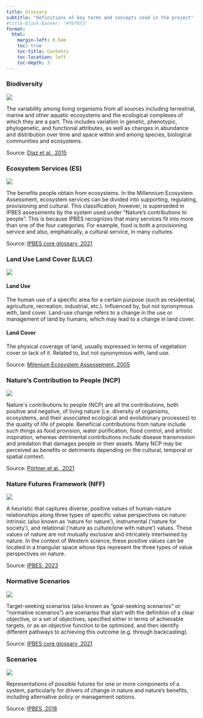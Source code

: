 ```yaml
---
title: Glossary
subtitle: "Definitions of key terms and concepts used in the project"
#title-block-banner: "#f6f8fa"
format:
  html:
    margin-left: 0.5em
    toc: true
    toc-title: Contents
    toc-location: left
    toc-depth: 3
---
```


### Biodiversity {#Biodiversity}
```{=html}
<img src="glossary/dummybiodiversity.png" class = "glossimg", 'blank');"/>
<text>
<p></p>
The variability among living organisms from all sources including terrestrial, marine and other aquatic ecosystems and the ecological complexes of which they are a part. This includes variation in genetic, phenotypic, phylogenetic, and functional attributes, as well as changes in abundance and distribution over time and space within and among species, biological communities and ecosystems.
<p></p>
Source: <a href="https://doi.org/10.1016/j.cosust.2014.11.002">Diaz et al., 2015</a>
</text>

```

### Ecosystem Services (ES) {#ES}
```{=html}
<img src="glossary/dummyES.png" class = "glossimg", 'blank');"/>
<text>
<p></p>
The benefits people obtain from ecosystems. In the Millennium Ecosystem Assessment, ecosystem services can be divided into supporting, regulating, provisioning and cultural. This classification, however, is superseded in IPBES assessments by the system used under “Nature’s contributions to people”. This is because IPBES recognizes that many services fit into more than one of the four categories. For example, food is both a provisioning service and also, emphatically, a cultural service, in many cultures.
<p></p>
Source: <a href="https://www.ipbes.net/glossary-tag/ecosystem-service">IPBES core glossary, 2021</a>
</text>
```

### Land Use Land Cover (LULC) {#LULC}
```{=html}
<img src="glossary/dummyLULCC.png" class = "glossimg", 'blank');"/>
<text>
<p></p>
<h4>Land Use</h4>

The human use of a specific area for a certain purpose (such as residential, agriculture, recreation, industrial, etc.). Influenced by, but not synonymous with, land cover. Land-use change refers to a change in the use or management of land by humans, which may lead to a change in land cover.

<p></p>
<h4>Land Cover</h4>

The physical coverage of land, usually expressed in terms
of vegetation cover or lack of it. Related to, but not synonymous
with, land use.
<p></p>
Source: <a href="https://www.millenniumassessment.org/documents/document.776.aspx.pdf
Land Cover">Milenium Ecosystem Assessement, 2005
</a>

</text>
```

### Nature's Contribution to People (NCP) {#NCP}
```{=html}
<img src="glossary/NCP.png" class = "glossimg", 'blank');"/>
<text>
<p></p>
Nature's contributions to people (NCP) are all the contributions, both positive and negative, of living nature (i.e. diversity of organisms, ecosystems, and their associated ecological and evolutionary processes) to the quality of life of people. Beneficial contributions from nature include such things as food provision, water purification, flood control, and artistic inspiration, whereas detrimental contributions include disease transmission and predation that damages people or their assets. Many NCP may be perceived as benefits or detriments depending on the cultural, temporal or spatial context.
<p></p>
Source: <a href="https://doi.org/10.5281/zenodo.5101125">Pörtner et al., 2021</a>
</text>
```

### Nature Futures Framework (NFF) {#NFF}
```{=html}
<img src="glossary/naturefutureframework.png" class = "glossimg", object-fit: contain" onclick="window.open('https://www.ipbes.net/scenarios-models', 'blank');"/>
<text>
<p></p>
A heuristic that captures diverse, positive values of human-nature relationships along three types of specific value perspectives on nature: intrinsic (also known as ‘nature for nature’), instrumental (‘nature for society’), and relational (‘nature as culture/one with nature’) values. These values of nature are not mutually exclusive and intricately intertwined by nature. In the context of Western science, these positive values can be located in a triangular space whose tips represent the three types of value perspectives on nature.
<p></p>
Source: <a href="https://doi.org/10.5281/zenodo.8171339">IPBES, 2023</a>
</text>
```

### Normative Scenarios {#NScenarios}
```{=html}
<img src="glossary/Normative.png" class = "glossimg", 'blank');"/>
<text>
<p></p>
Target-seeking scenarios (also known as “goal-seeking scenarios” or “normative scenarios”) are scenarios that start with the definition of a clear objective, or a set of objectives, specified either in terms of achievable targets, or as an objective function to be optimized, and then identify different pathways to achieving this outcome (e.g. through backcasting).
<p></p>
Source: <a href="https://www.ipbes.net/glossary-tag/scenarios">IPBES core glossary, 2021</a>
</text>
```

### Scenarios {#Scenarios}
```{=html}
<img src="glossary/Scenario.png" class = "glossimg", 'blank');"/>
<text>
<p></p>
Representations of possible futures for one or more components of a system, particularly for drivers of change in nature and nature’s benefits, including alternative policy or management options.
<p></p>
Source: <a href="https://doi.org/10.5281/zenodo.3237429">IPBES, 2018</a>
</text>
```


